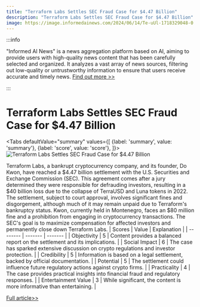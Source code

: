 ```yaml
---
title: "Terraform Labs Settles SEC Fraud Case for $4.47 Billion"
description: "Terraform Labs Settles SEC Fraud Case for $4.47 Billion"
image: https://image.informedainews.com/2024/06/14/Te-uUl-1718329048-0.jpg
---
```



:::info

"Informed AI News" is a news aggregation platform based on AI, aiming to provide users with high-quality news content that has been carefully selected and organized. It analyzes a vast array of news sources, filtering out low-quality or untrustworthy information to ensure that users receive accurate and timely news.  [Find out more >>](/)

:::

# Terraform Labs Settles SEC Fraud Case for $4.47 Billion


<Tabs
	defaultValue="summary"
	values={[
	{label: 'summary', value: 'summary'},
	{label: 'score', value: 'score'},
]}>
<TabItem value="summary">
<img
  src="https://image.informedainews.com/2024/06/14/Te-uUl-1718329048-0.jpg"
  alt="Terraform Labs Settles SEC Fraud Case for $4.47 Billion"
/>



Terraform Labs, a bankrupt cryptocurrency company, and its founder, Do Kwon, have reached a $4.47 billion settlement with the U.S. Securities and Exchange Commission (SEC). This agreement comes after a jury determined they were responsible for defrauding investors, resulting in a $40 billion loss due to the collapse of TerraUSD and Luna tokens in 2022. The settlement, subject to court approval, involves significant fines and disgorgement, although much of it may remain unpaid due to Terraform's bankruptcy status. Kwon, currently held in Montenegro, faces an $80 million fine and a prohibition from engaging in cryptocurrency transactions. The SEC's goal is to maximize compensation for affected investors and permanently close down Terraform Labs.
</TabItem>
<TabItem value="score">
	| Scores     | Value   | Explanation |
	| -------- | ------- | ------- |
	| Objectivity  | 5    | Content provides a balanced report on the settlement and its implications.    |
	| Social Impact | 6     | The case has sparked extensive discussion on crypto regulations and investor protection.    |
	| Credibility    | 5    | Information is based on a legal settlement, backed by official documentation.    |
	| Potential    | 5    | The settlement could influence future regulatory actions against crypto firms.    |
	| Practicality    | 4    | The case provides practical insights into financial fraud and regulatory responses.    |
	| Entertainment Value    | 3    | While significant, the content is more informative than entertaining.    |
</TabItem>
</Tabs>

[Full article>>](https://asia.nikkei.com/Spotlight/Society/Crime/Terraform-Labs-agrees-to-pay-4.47bn-in-SEC-fraud-case)
